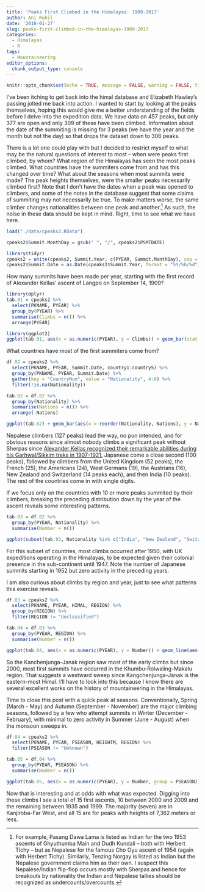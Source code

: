```yaml
---
title: 'Peaks First Climbed in the Himalayas: 1909-2017'
author: Ani Ruhil
date: '2018-01-27'
slug: peaks-first-climbed-in-the-himalayas-1909-2017
categories:
  - Himalayas
  - R
tags:
  - Mountaineering
editor_options: 
  chunk_output_type: console
---
```


```r
knitr::opts_chunk$set(echo = TRUE, message = FALSE, warning = FALSE, tidy = TRUE, tidy.opts = list(width.cutoff = 60, keep.blank.line = FALSE))
```

I've been itching to get back into the himal database and Elizabeth Hawley's passing jolted me back into action. I wanted to start by looking at the peaks themselves, hoping this would give me a better understanding of the fields before I delve into the expedition data. We have data on 457 peaks, but only 377 are open and only 309 of these have been climbed. Information about the date of the summiting is missing for 3 peaks (we have the year and the month but not the day) so that drops the dataset down to 306 peaks. 

There is a lot one could play with but I decided to restrict myself to what may be the natural questions of interest to most -- when were peaks first climbed, by whom? What region of the Himalayas has seen the most peaks climbed. What countries have the summiters come from and has this changed over time? What about the seasons when most summits were made? The peak heights themselves, were the smaller peaks necessarily climbed first? Note that I don't have the dates when a peak was opened to climbers, and some of the notes in the database suggest that some claims of summiting may not necessarily be true. To make matters worse, the same climber changes nationalities between one peak and another.^[For example, Pasang Dawa Lama is listed as Indian for the two 1953 ascents of Ghyuthumba Main and Dudh Kundali -- both with Herbert Tichy -- but as Nepalese for the famous Cho Oyu ascent of 1954 (again with Herbert Tichy). Similarly, Tenzing Norgay is listed as Indian but the Nepalese government claims him as their own. I suspect this Nepalese/Indian flip-flop occurs mostly with Sherpas and hence for breakouts by nationality the Indian and Nepalese tallies should be recognized as undercounts/overcounts.] As such, the noise in these data should be kept in mind. Right, time to see what we have here.    

```r
load("./data/cpeaks2.RData")

cpeaks2$Summit.MonthDay = gsub(" ", "/", cpeaks2$PSMTDATE)

library(tidyr)
cpeaks2 = unite(cpeaks2, Summit.Year, c(PYEAR, Summit.MonthDay), sep = "/", remove = FALSE)
cpeaks2$Summit.Date = as.Date(cpeaks2$Summit.Year, format = "%Y/%b/%d")
```

How many summits have been made per year, starting with the first record of Alexander Kellas' ascent of Langpo on September 14, 1909? 


```r
library(dplyr)
tab.01 = cpeaks2 %>% 
  select(PKNAME, PYEAR) %>% 
  group_by(PYEAR) %>% 
  summarise(Climbs = n()) %>% 
  arrange(PYEAR)

library(ggplot2)
ggplot(tab.01, aes(x = as.numeric(PYEAR), y = Climbs)) + geom_bar(stat  = "identity") + labs(x = "Year", y = "Count", title = "Number of Peaks First Summited", subtitle = "(by Year)", caption = "Source: The Himalayan Database (2017)") + scale_x_continuous(breaks = seq(1905, 2020, by = 5)) + theme_minimal() + coord_flip() + geom_rect(aes(xmin = 1914, xmax = 1918, ymin = -Inf, ymax = Inf), alpha = 0.01, fill = "beige") + geom_rect(aes(xmin = 1939, xmax = 1945, ymin = -Inf, ymax = Inf), alpha = 0.01, fill = "beige") + geom_text(aes(x = 1916, y = 10, label = "World War I"), color = "black") + geom_text(aes(x = 1942, y = 10, label = "World War II"), color = "black") 
```


What countries have most of the first summiters come from? 

```r
df.02 = cpeaks2 %>% 
  select(PKNAME, PYEAR, Summit.Date, country1:country5) %>% 
  group_by(PKNAME, PYEAR, Summit.Date) %>% 
  gather(key = "CountryNum", value = "Nationality", 4:8) %>% 
  filter(!is.na(Nationality)) 

tab.02 = df.02 %>% 
  group_by(Nationality) %>%
  summarise(Nations = n()) %>% 
  arrange(-Nations)

ggplot(tab.02) + geom_bar(aes(x = reorder(Nationality, Nations), y = Nations), stat = "identity") + labs(x = "Nationality", y = "Count", title = "Number of Summiters", subtitle = "(by Country)", caption = "Source: The Himalayan Database (2017)") + coord_flip() + theme_minimal()
```

Nepalese climbers (127 peaks) lead the way, no pun intended, and for obvious reasons since almost  nobody climbs a significant peak without Sherpas since [Alexander Kellas recognized their remarkable abilities during his Garhwal/Sikkim treks in 1907-1921.](http://www.markhorrell.com/blog/2013/a-tribute-to-sherpas-the-tigers-of-the-snow/) Japanese come a close second (100 peaks), followed by climbers from the United Kingdom (52 peaks), the French (25), the Americans (24), West Germans (19), the Austrians (16), New Zealand and Switzerland (14 peaks each), and then India (10 peaks). The rest of the countries come in with single digits. 

If we focus only on the countries with 10 or more peaks summited by their climbers, breaking the preceding distribution down by the year of the ascent reveals some interesting patterns.    

```r
tab.03 = df.02 %>% 
  group_by(PYEAR, Nationality) %>% 
  summarise(Number = n())

ggplot(subset(tab.03, Nationality %in% c("India", "New Zealand", "Switzerland", "UK", "Nepal", "USA", "Austria", "W Germany", "France", "Japan")), aes(x = as.numeric(PYEAR), y = Number)) + geom_line(aes(group = Nationality, color = Nationality), stat = "identity") + facet_wrap(~ Nationality, ncol = 2, scales = "fixed") + theme_minimal() + scale_y_continuous(breaks = c(0:130)) + theme(legend.position = "none") + labs(x = "Year", y = "Number of peaks", title = "Number of peaks first summited", subtitle = "(by Year and Country)", caption = "Source: The Himalayan Database")
```

For this subset of countries, most climbs occurred after 1950, with UK expeditions operating in the Himalayas, to be expected given their colonial presence in the sub-continent until 1947. Note the number of Japanese summits starting in 1952 but zero activity in the preceding years.  

I am also curious about climbs by region and year, just to see what patterns this exercise reveals. 

```r
df.03 = cpeaks2 %>% 
  select(PKNAME, PYEAR, HIMAL, REGION) %>% 
  group_by(REGION) %>% 
  filter(REGION != "Unclassified") 

tab.04 = df.03 %>% 
  group_by(PYEAR, REGION) %>%
  summarise(Number = n()) 

ggplot(tab.04, aes(x = as.numeric(PYEAR), y = Number)) + geom_line(aes(group = REGION), stat = "identity") + facet_wrap(~ REGION, ncol = 2, scales = "fixed") + theme_minimal() + scale_y_continuous(breaks = c(0:130)) + theme(legend.position = "none") + labs(x = "Year", y = "Number of peaks climbed in a given year", title = "Number of peaks first summited", subtitle = "(by Year and Region)", caption = "Source: The Himalayan Database")
```

So the Kanchenjunga-Janak region saw most of the early climbs but since 2000, most first summits have occurred in the Khumbu-Rolwaling-Makalu region. That suggests a westward sweep since Kangchenjunga-Janak is the eastern-most Himal. I'll have to look into this because I know there are several excellent works on the history of mountaineering in the Himalayas. 

Time to close this post with a quick peak at seasons. Conventionally, Spring (March - May) and Autumn (September - November) are the major climbing seasons, followed by a few who attempt summits in Winter (December - February), with minimal to zero activity in Summer (June - August) when the monsoon sweeps in. 

```r
df.04 = cpeaks2 %>% 
  select(PKNAME, PYEAR, PSEASON, HEIGHTM, REGION) %>% 
  filter(PSEASON != "Unknown") 

tab.05 = df.04 %>%
  group_by(PYEAR, PSEASON) %>% 
  summarise(Number = n())

ggplot(tab.05, aes(x = as.numeric(PYEAR), y = Number, group = PSEASON)) + geom_line(stat = "identity") + facet_wrap(~ PSEASON, ncol = 2, scales = "fixed") + theme_minimal() + scale_y_continuous(breaks = c(0:130)) + theme(legend.position = "none") + labs(x = "Year", y = "Number of peaks climbed", title = "Peaks first summited", subtitle = "(by Year and Season)", caption = "Source: The Himalayan Database")
```

Now that is interesting and at odds with what was expected. Digging into these climbs I see a total of 15 first ascents, 10 between 2000 and 2009 and the remaining between 1935 and 1999. The majority (seven) are in Kanjiroba-Far West, and all 15 are for peaks with heights of 7,362 meters or less. 



